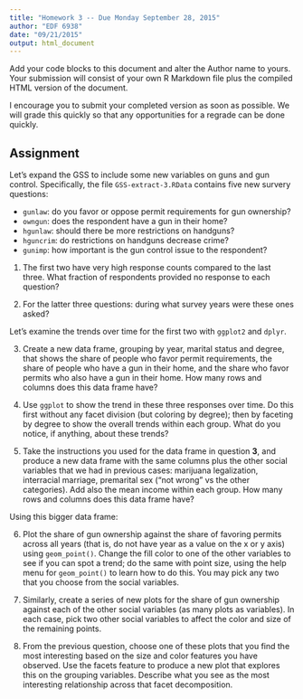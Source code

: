 ```yaml
---
title: "Homework 3 -- Due Monday September 28, 2015"
author: "EDF 6938"
date: "09/21/2015"
output: html_document
---
```


Add your code blocks to this document and alter the Author name to yours. Your submission will consist of your own R Markdown file plus the compiled HTML version of the document.

I encourage you to submit your completed version as soon as possible. We will grade this quickly so that any opportunities for a regrade can be done quickly.

## Assignment

Let's expand the GSS to include some new variables on guns and gun control. Specifically, the file `GSS-extract-3.RData` contains five new survery questions:

- `gunlaw`: do you favor or oppose permit requirements for gun ownership?
- `owngun`: does the respondent have a gun in their home?
- `hgunlaw`: should there be more restrictions on handguns?
- `hguncrim`:  do restrictions on handguns decrease crime?
- `gunimp`: how important is the gun control issue to the respondent?

1. The first two have very high response counts compared to the last three. What fraction of respondents provided no response to each question?

2. For the latter three questions: during what survey years were these ones asked?

Let's examine the trends over time for the first two with `ggplot2` and `dplyr`.

3. Create a new data frame, grouping by year, marital status and degree, that shows the share of people who favor permit requirements, the share of people who have a gun in their home, and the share who favor permits who also have a gun in their home. How many rows and columns does this data frame have?

4. Use `ggplot` to show the trend in these three responses over time. Do this first without any facet division (but coloring by degree); then by faceting by degree to show the overall trends within each group. What do you notice, if anything, about these trends?

5. Take the instructions you used for the data frame in question **3**, and produce a new data frame with the same columns plus the other social variables that we had in previous cases: marijuana legalization, interracial marriage, premarital sex ("not wrong" vs the other categories). Add also the mean income within each group. How many rows and columns does this data frame have?

Using this bigger data frame:

6. Plot the share of gun ownership against the share of favoring permits across all years (that is, do not have year as a value on the x or y axis) using `geom_point()`. Change the fill color to one of the other variables to see if you can spot a trend; do the same with point size, using the help menu for `geom_point()` to learn how to do this. You may pick any two that you choose from the social variables.

7. Similarly, create a series of new plots for the share of gun ownership against each of the other social variables (as many plots as variables). In each case, pick two other social variables to affect the color and size of the remaining points.

8. From the previous question, choose one of these plots that you find the most interesting based on the size and color features you have observed. Use the facets feature to produce a new plot that explores this  on the grouping variables. Describe what you see as the most interesting relationship across that facet decomposition.







